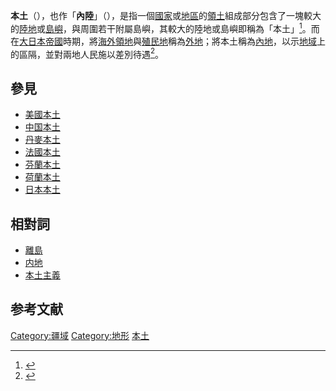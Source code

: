 {{about|地理學名詞|文化涵義|本土化|面積大於格陵蘭島的陸地|洲|領土以陸地為主的國家|內陸國家}}

'''本土'''（{{lang-en|Mainland}}），也作「'''內陸'''」（{{lang-en|Continental Region}}），是指一個[[國家|國家]]或[[地區|地區]]的[[領土|領土]]組成部分包含了一塊較大的[[陸地|陸地]]或[[島嶼|島嶼]]，與周圍若干附屬島嶼，其較大的陸地或島嶼即稱為「本土」<ref>{{cite web|title=American Heritage Dictionary Entry: mainland|url=https://ahdictionary.com/word/search.html?q=mainland&submit.x=53&submit.y=21|accessdate=2014-12-23|publisher=《[[美國傳統英語字典|美國傳統英語字典]]》|language=en|archive-url=https://web.archive.org/web/20141223161101/https://ahdictionary.com/word/search.html?q=mainland&submit.x=53&submit.y=21|archive-date=2014-12-23|dead-url=no|quote=A major landmass especially when considered in relation to nearby islands or attached peninsulas.}}</ref>。而在[[大日本帝國|大日本帝國]]時期，將[[属地|海外領地]]與[[殖民地|殖民地]]稱為[[外地|外地]]；將本土稱為[[內地_(日本)|內地]]，以示[[地区|地域]]上的區隔，並對兩地人民施以差別待遇<ref>{{cite journal|title=日本殖民台灣時期統治政策之演變|author=林淑惠|url=http://203.72.2.115/Ejournal/AY02000905.pdf|journal=正修通識教育學報|accessdate=2014-12-23|issue=9|year=2012|pages=85-102|archiveurl=https://web.archive.org/web/20141223160117/http://203.72.2.115/Ejournal/AY02000905.pdf|archivedate=2014-12-23|deadurl=yes}}</ref>。

== 參見 ==
*[[美國本土|美國本土]]
*[[中国本土|中国本土]]
*[[丹麦|丹麥本土]]
*[[法國本土|法國本土]]
*[[西南芬蘭區|芬蘭本土]]
*[[荷兰|荷蘭本土]]
*[[日本列島|日本本土]]

== 相對詞 ==
* [[離島|離島]]
* [[内地|内地]]
* [[地方主義|本土主義]]

==参考文献==
{{reflist}}
{{Geo-stub}}
[[Category:疆域|Category:疆域]]
[[Category:地形|Category:地形]]
[[Category:本土|]]